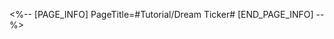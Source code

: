 <%-- [PAGE_INFO]
PageTitle=#Tutorial/Dream Ticker#
[END_PAGE_INFO] --%>
{{Tutorial
|sort      = 605101
|title     = Dream Ticker
|subtitle  = 
|type      = Adventure
|about     = 
|image1    = Tutorial Dream Ticker 1.png{{subst:void|<!--$UPLOAD:<<SpriteOutput/TutorialPic/TutorialPage_605101.png>-<Tutorial Dream Ticker 1.png>>}}
|text1     = Occasionally, you may find malfunctioning {{Color|h|nobold=1|Dream Tickers}} in Penacony. Interacting with them allows you to enter their {{Color|h|nobold=1|Emoscape}} and {{Color|h|nobold=1|repair}} these poor guys.
|image2    = Tutorial Dream Ticker 2.png{{subst:void|<!--$UPLOAD:<<SpriteOutput/TutorialPic/TutorialPage_605102.png>-<Tutorial Dream Ticker 2.png>>}}
|text2     = In the Emoscape, some {{Color|h|nobold=1|building blocks}} are interactable, and you can either {{Color|h|nobold=1|drag to move them}} or {{Color|h|nobold=1|({{tt|tap|on mobile}}/{{tt|press|on controller}}/{{tt|click|on keyboard}}) to rotate}} them. Use these blocks to help Clockie {{Color|h|nobold=1|complete the path}} and collect {{Color|h|nobold=1|gears}} to repair their mind.
|image3    = Tutorial Dream Ticker 3.png{{subst:void|<!--$UPLOAD:<<SpriteOutput/TutorialPic/TutorialPage_605103.png>-<Tutorial Dream Ticker 3.png>>}}
|text3     = In addition, there is a {{Color|h|nobold=1|movable}} {{Color|h|nobold=1|Dream Mirror}} that {{Color|h|nobold=1|replicates}} existing paths. Once a pathway to a gear is complete, Clockie will {{Color|h|nobold=1|automatically collect}} the gear. Collect all the gears to complete the repair.
|image4    = Tutorial Dream Ticker 4.png{{subst:void|<!--$UPLOAD:<<SpriteOutput/TutorialPic/TutorialPage_605104.png>-<Tutorial Dream Ticker 4.png>>}}
|text4     = After exiting the Emoscape, you can {{Color|h|nobold=1|awaken}} the repaired Dream Tickers and receive gifts from them.
}}